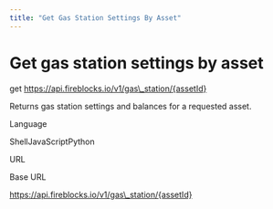```yaml
---
title: "Get Gas Station Settings By Asset"
---
```

  
  # Get gas station settings by asset

get https://api.fireblocks.io/v1/gas\_station/{assetId}

Returns gas station settings and balances for a requested asset.

Language

ShellJavaScriptPython

URL

Base URL

https://api.fireblocks.io/v1/gas\_station/{assetId}
